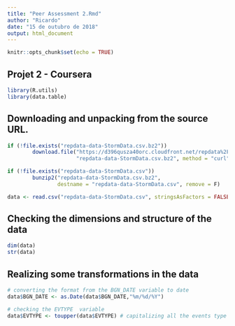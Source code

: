 ```yaml
---
title: "Peer Assessment 2.Rmd"
author: "Ricardo"
date: "15 de outubro de 2018"
output: html_document
---
```


```r
knitr::opts_chunk$set(echo = TRUE)
```

## Projet 2 - Coursera

```r
library(R.utils)
library(data.table)
```
## Downloading and unpacking from the source URL.
```r

if (!file.exists("repdata-data-StormData.csv.bz2")) 
        download.file("https://d396qusza40orc.cloudfront.net/repdata%2Fdata%2FStormData.csv.bz2", 
                      "repdata-data-StormData.csv.bz2", method = "curl")

if (!file.exists("repdata-data-StormData.csv"))
        bunzip2("repdata-data-StormData.csv.bz2", 
                destname = "repdata-data-StormData.csv", remove = F)

data <- read.csv("repdata-data-StormData.csv", stringsAsFactors = FALSE)
```
## Checking the dimensions and structure of the data
```r
dim(data) 
str(data)
```
## Realizing some transformations in the data
```{r# converting the format from the BGN_DATE variable to date}
# converting the format from the BGN_DATE variable to date
data$BGN_DATE <- as.Date(data$BGN_DATE,"%m/%d/%Y") 

# checking the EVTYPE  variable
data$EVTYPE <- toupper(data$EVTYPE) # capitalizing all the events type
```






